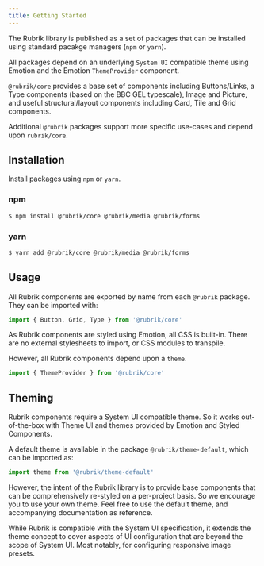 ```yaml
---
title: Getting Started
---
```


The Rubrik library is published as a set of packages that can be installed using standard pacakge managers (`npm` or `yarn`).

All packages depend on an underlying `System UI` compatible theme using Emotion and the Emotion `ThemeProvider` component.

`@rubrik/core` provides a base set of  components including Buttons/Links, a Type components (based on the BBC GEL typescale), Image and Picture, and useful structural/layout components including Card, Tile and Grid components.

Additional `@rubrik` packages support more specific use-cases and depend upon `rubrik/core`.

## Installation

Install packages using `npm` or `yarn`.

### npm
```bash
$ npm install @rubrik/core @rubrik/media @rubrik/forms
```

### yarn
```bash
$ yarn add @rubrik/core @rubrik/media @rubrik/forms
```

## Usage

All Rubrik components are exported by name from each `@rubrik` package. They can be imported with:

```javascript
import { Button, Grid, Type } from '@rubrik/core'
```

As Rubrik components are styled using Emotion, all CSS is built-in. There are no external stylesheets to import, or CSS modules to transpile.

However, all Rubrik components depend upon a `theme`.

```javascript
import { ThemeProvider } from '@rubrik/core'

```




## Theming

Rubrik components require a System UI compatible theme. So it works out-of-the-box with Theme UI and themes provided by Emotion and Styled Components.

A default theme is available in the package `@rubrik/theme-default`, which can be imported as:

```javascript
import theme from '@rubrik/theme-default'
```

However, the intent of the Rubrik library is to provide base components that can be comprehensively re-styled on a per-project basis. So we encourage you to use your own theme. Feel free to use the default theme, and accompanying documentation as reference.

While Rubrik is compatible with the System UI specification, it extends the theme concept to cover aspects of UI configuration that are beyond the scope of System UI. Most notably, for configuring responsive image presets.